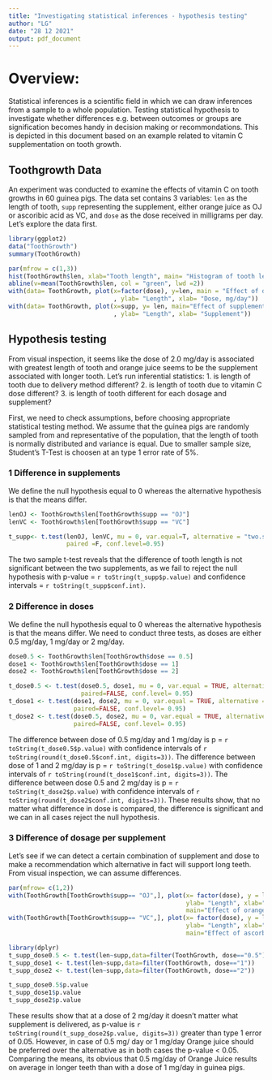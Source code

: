 ---
title: "Investigating statistical inferences - hypothesis testing"
author: "LG"
date: "28 12 2021"
output: pdf_document
---

# Overview:  

Statistical inferences is a scientific field in which we can draw inferences from a sample to a whole population. Testing statistical hypothesis to investigate whether differences e.g. between outcomes or groups are signification becomes handy in decision making or recommondations. This is depicted in this document based on an example related to vitamin C supplementation on tooth growth.

## Toothgrowth Data

An experiment was conducted to examine the effects of vitamin C on tooth growths in 60 guinea pigs. The data set contains 3 variables: `len` as the length of tooth, `supp` representing the supplement, either orange juice as OJ or ascoribic acid as VC, and `dose` as the dose received in milligrams per day. Let's explore the data first.

```{r data}
library(ggplot2)
data("ToothGrowth")
summary(ToothGrowth)

par(mfrow = c(1,3))
hist(ToothGrowth$len, xlab="Tooth length", main= "Histogram of tooth length")
abline(v=mean(ToothGrowth$len, col = "green", lwd =2))
with(data= ToothGrowth, plot(x=factor(dose), y=len, main = "Effect of doses"
                             , ylab= "Length", xlab= "Dose, mg/day"))
with(data= ToothGrowth, plot(x=supp, y= len, main="Effect of supplements"
                             , ylab= "Length", xlab= "Supplement"))


```

## Hypothesis testing
From visual inspection, it seems like the dose of 2.0 mg/day is associated with greatest length of tooth and orange juice seems to be the supplement associated with longer tooth. Let's run inferential statistics: 
1. is length of tooth due to delivery method different?
2. is length of tooth due to vitamin C dose different?
3. is length of tooth different for each dosage and supplement?

First, we need to check assumptions, before choosing appropriate statistical testing method. We assume that the guinea pigs are randomly sampled from and representative of the population, that the length of tooth is normally distributed and variance is equal. Due to smaller sample size, Student's T-Test is choosen at an type 1 error rate of 5%.

 
### 1 Difference in supplements
We define the null hypothesis equal to 0 whereas the alternative hypothesis is that the means differ. 

```{r t test supp }

lenOJ <- ToothGrowth$len[ToothGrowth$supp == "OJ"]
lenVC <- ToothGrowth$len[ToothGrowth$supp == "VC"]

t_supp<- t.test(lenOJ, lenVC, mu = 0, var.equal=T, alternative = "two.sided", 
                paired =F, conf.level=0.95)
```
The two sample t-test reveals that the difference of tooth length is not significant between the two supplements, as we fail to reject the null hypothesis with p-value = `r toString(t_supp$p.value)` and confidence intervals = `r toString(t_supp$conf.int)`. 
 
 
### 2 Difference in doses
We define the null hypothesis equal to 0 whereas the alternative hypothesis is that the means differ. We need to conduct three tests, as doses are either 0.5 mg/day, 1 mg/day or 2 mg/day.
```{r t test dose}
dose0.5 <- ToothGrowth$len[ToothGrowth$dose == 0.5]
dose1 <- ToothGrowth$len[ToothGrowth$dose == 1]
dose2 <- ToothGrowth$len[ToothGrowth$dose == 2]

t_dose0.5 <- t.test(dose0.5, dose1, mu = 0, var.equal = TRUE, alternative = "two.sided", 
                    paired=FALSE, conf.level= 0.95)
t_dose1 <- t.test(dose1, dose2, mu = 0, var.equal = TRUE, alternative = "two.sided", 
                  paired=FALSE, conf.level= 0.95)
t_dose2 <- t.test(dose0.5, dose2, mu = 0, var.equal = TRUE, alternative = "two.sided", 
                  paired=FALSE, conf.level= 0.95)
```
 
The difference between dose of 0.5 mg/day and 1 mg/day is p = `r toString(t_dose0.5$p.value)` with confidence intervals of  `r toString(round(t_dose0.5$conf.int, digits=3))`.
The difference between dose of 1 and 2 mg/day is p =  `r toString(t_dose1$p.value)` with confidence intervals of  `r toString(round(t_dose1$conf.int, digits=3))`.
The difference between dose 0.5 and 2 mg/day is p =  `r toString(t_dose2$p.value)` with confidence intervals of  `r toString(round(t_dose2$conf.int, digits=3))`. 
These results show, that no matter what difference in dose is compared, the difference is significant and we can in all cases reject the null hypothesis. 

### 3 Difference of dosage per supplement
Let's see if we can detect a certain combination of supplement and dose to make a recommendation which alternative in fact will support long teeth. From visual inspection, we can assume differences.

```{r boxplot}
par(mfrow= c(1,2))
with(ToothGrowth[ToothGrowth$supp== "OJ",], plot(x= factor(dose), y = len, 
                                                 ylab= "Length", xlab="Dose",
                                                 main="Effect of orange juice"))
with(ToothGrowth[ToothGrowth$supp== "VC",], plot(x= factor(dose), y = len, 
                                                 ylab= "Length", xlab="Dose", 
                                                 main="Effect of ascorbic acid"))
```

```{r test supp dose}
library(dplyr)
t_supp_dose0.5 <- t.test(len~supp,data=filter(ToothGrowth, dose=="0.5"))
t_supp_dose1 <- t.test(len~supp,data=filter(ToothGrowth, dose=="1"))
t_supp_dose2 <- t.test(len~supp,data=filter(ToothGrowth, dose=="2"))

t_supp_dose0.5$p.value
t_supp_dose1$p.value
t_supp_dose2$p.value
```

These results show that at a dose of 2 mg/day it doesn't matter what supplement is delivered, as p-value is `r toString(round(t_supp_dose2$p.value, digits=3))` greater than type 1 error of 0.05. However, in case of 0.5 mg/ day or 1 mg/day Orange juice should be preferred over the alternative as in both cases the p-value < 0.05. Comparing the means, its obvious that 0.5 mg/day of Orange Juice results on average in longer teeth than with a dose of 1 mg/day in guinea pigs.

 
 
